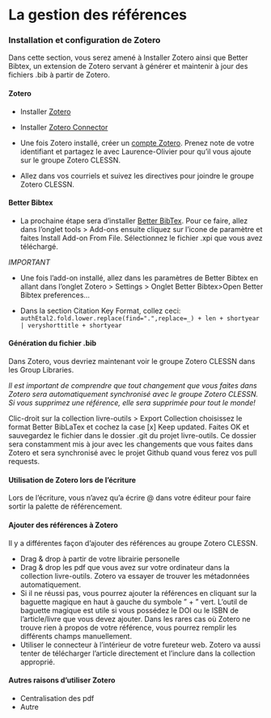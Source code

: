 # La gestion des références

### Installation et configuration de Zotero 

Dans cette section, vous serez amené à Installer Zotero ainsi que Better Bibtex, un extension de Zotero servant à générer et maintenir à jour des fichiers .bib à partir de Zotero.

#### Zotero

- Installer [Zotero](https://www.zotero.org/download/)
- Installer [Zotero Connector](https://www.zotero.org/download/)

- Une fois Zotero installé, créer un [compte Zotero](https://www.zotero.org/user/register/). Prenez note de votre identifiant et partagez le avec Laurence-Olivier pour qu'il vous ajoute sur le groupe Zotero CLESSN.

- Allez dans vos courriels et suivez les directives pour joindre le groupe Zotero CLESSN.

#### Better Bibtex

- La prochaine étape sera d'installer [Better BibTex](https://retorque.re/zotero-better-bibtex/installation/). Pour ce faire, allez dans l'onglet tools > Add-ons ensuite cliquez sur l'icone de paramètre et faites Install Add-on From File. Sélectionnez le fichier .xpi que vous avez téléchargé.

*IMPORTANT* 

- Une fois l'add-on installé, allez dans les paramètres de Better Bibtex en allant dans l'onglet Zotero > Settings > Onglet Better Bibtex>Open Better Bibtex preferences...

- Dans la section Citation Key Format, collez ceci: `authEtal2.fold.lower.replace(find=".",replace=_) + len + shortyear | veryshorttitle + shortyear`

#### Génération du fichier .bib 

Dans Zotero, vous devriez maintenant voir le groupe Zotero CLESSN dans les Group Libraries. 

*Il est important de comprendre que tout changement que vous faites dans Zotero sera automatiquement synchronisé avec le groupe Zotero CLESSN. Si vous supprimez une référence, elle sera supprimée pour tout le monde!*

Clic-droit sur la collection livre-outils > Export Collection choisissez le format Better BibLaTex et cochez la case [x] Keep updated. Faites OK et sauvegardez le fichier dans le dossier .git du projet livre-outils. Ce dossier sera constamment mis à jour avec les changements que vous faites dans Zotero et sera synchronisé avec le projet Github quand vous ferez vos pull requests.

#### Utilisation de Zotero lors de l'écriture

Lors de l'écriture, vous n'avez qu'a écrire @ dans votre éditeur pour faire sortir la palette de référencement.

#### Ajouter des références à Zotero

Il y a différentes façon d'ajouter des références au groupe Zotero CLESSN.

- Drag & drop à partir de votre librairie personelle
- Drag & drop les pdf que vous avez sur votre ordinateur dans la collection livre-outils. Zotero va essayer de trouver les métadonnées automatiquement.
- Si il ne réussi pas, vous pourrez ajouter la références en cliquant sur la baguette magique en haut à gauche du symbole " + " vert. L'outil de baguette magique est utile si vous possédez le DOI ou le ISBN de l'article/livre que vous devez ajouter. Dans les rares cas où Zotero ne trouve rien à propos de votre référence, vous pourrez remplir les différents champs manuellement.
- Utiliser le connecteur à l'intérieur de votre fureteur web. Zotero va aussi tenter de télécharger l'article directement et l'inclure dans la collection approprié.

#### Autres raisons d'utiliser Zotero
- Centralisation des pdf
- Autre